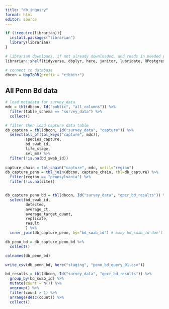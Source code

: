 ```yaml
---
title: "db_inquiry"
format: html
editor: source
---
```



```r
if (!require(librarian)){
  install.packages("librarian")
  library(librarian)
}

# librarian downloads, if not already downloaded, and reads in needed packages
librarian::shelf(tidyverse, dbplyr, here, janitor, lubridate, RPostgres, stringr, DBI, parsedate, uuid, hms, RIBBiTR-BII/ribbitrrr)

# connect to database
dbcon = HopToDB(prefix = "ribbitr")

```

## All Penn Bd data

```r
# load metadata for survey_data
mdc = tbl(dbcon, Id("public", "all_columns")) %>%
  filter(table_schema == "survey_data") %>%
  collect()

# filter then load capture data table
db_capture = tbl(dbcon, Id("survey_data", "capture")) %>%
  select(all_of(tbl_keys("capture", mdc)),
         species_capture,
         bd_swab_id,
         life_stage,
         svl_mm) %>%
  filter(!is.na(bd_swab_id))
  
capture_chain = tbl_chain("capture", mdc, until="region")
db_capture_penn = tbl_join(dbcon, capture_chain, tbl=db_capture) %>%
  filter(region == "pennsylvania") %>%
  filter(!is.na(site))


db_capture_penn_bd = tbl(dbcon, Id("survey_data", "qpcr_bd_results")) %>%
  select(bd_swab_id,
         detected,
         average_ct,
         average_target_quant,
         replicate,
         result
         ) %>%
  inner_join(db_capture_penn, by="bd_swab_id") # many bd_swab_id don't align with capture table...

db_penn_bd = db_capture_penn_bd %>%
  collect()

colnames(db_penn_bd)

write_csv(db_penn_bd, here("staging", "penn_bd_query_01.csv"))

```

```r
bd_results = tbl(dbcon, Id("survey_data", "qpcr_bd_results")) %>%
  group_by(bd_swab_id) %>%
  mutate(count = n()) %>%
  ungroup() %>%
  filter(count > 1) %>%
  arrange(desc(count)) %>%
  collect()
  
```
